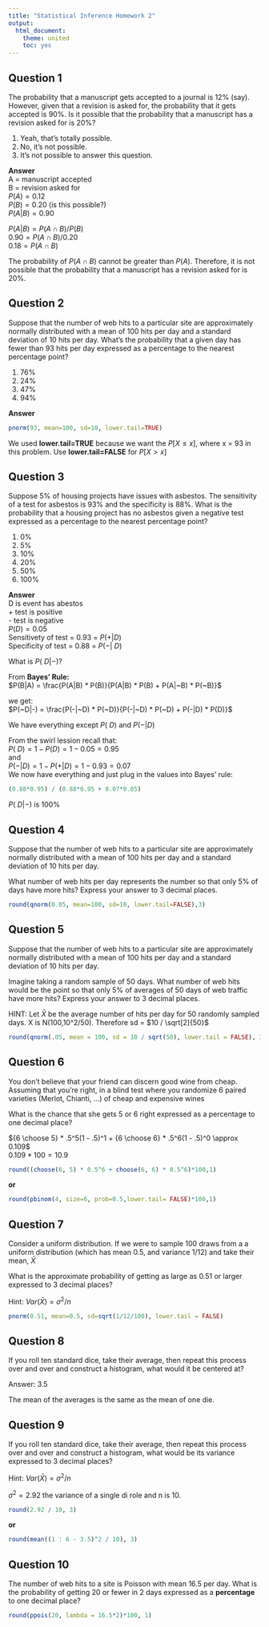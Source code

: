 ```yaml
---
title: "Statistical Inference Homework 2"
output:
  html_document:
    theme: united
    toc: yes
---
```


## Question 1  
The probability that a manuscript gets accepted to a journal is 12% (say). However, given that a revision is asked for, the probability that it gets accepted is 90%. Is it possible that the probability that a manuscript has a revision asked for is 20%?

1. Yeah, that's totally possible.
1. No, it's not possible.
1. It's not possible to answer this question.

**Answer**  
A = manuscript accepted  
B = revision asked for  
$P(A) = 0.12$  
$P(B) = 0.20$ (is this possible?)  
$P(A|B) = 0.90$  

$P(A|B) = P(A \cap B) / P(B)$  
$0.90 = P(A \cap B) / 0.20$  
$0.18 = P(A \cap B)$  

The probability of $P(A \cap B)$ cannot be greater than $P(A)$. Therefore, it is not possible that the probability that a manuscript has a revision asked for is 20%.


## Question 2  
Suppose that the number of web hits to a particular site are approximately normally distributed with a mean of 100 hits per day and a standard deviation of 10 hits per day. What's the probability that a given day has fewer than 93 hits per day expressed as a percentage to the nearest percentage point?

1. 76%
1. 24%
1. 47%
1. 94%

**Answer**  

```r
pnorm(93, mean=100, sd=10, lower.tail=TRUE)
```

We used **lower.tail=TRUE** because we want the $P[X \le x]$, where x = 93 in this problem. Use **lower.tail=FALSE** for $P[X \gt x]$


## Question 3  
Suppose 5% of housing projects have issues with asbestos. The sensitivity of a test for asbestos is 93% and the specificity is 88%. What is the probability that a housing project has no asbestos given a negative test expressed as a percentage to the nearest percentage point?

1. 0%
1. 5%
1. 10%
1. 20%
1. 50%
1. 100%

**Answer**  
D is event has abestos  
+ test is positive  
- test is negative  
$P(D) = 0.05$  
Sensitivety of test = 0.93 = $P(+|D)$  
Specificity of test = 0.88 = $P(-|~D)$  

What is $P(~D|-)$?

From **Bayes' Rule:**  
$P(B|A) = \frac{P(A|B) * P(B)}{P(A|B) * P(B) + P(A|~B) * P(~B)}$  

we get:  
$P(~D|-) = \frac{P(-|~D) * P(~D)}{P(-|~D) * P(~D) + P(-|D) * P(D)}$  

We have everything except $P(~D)$ and $P(-|D)$

From the swirl lession recall that:  
$P(~D) = 1 - P(D) = 1 - 0.05 = 0.95$  
and  
$P(-|D) = 1 - P(+|D) = 1 - 0.93 = 0.07$  
We now have everything and just plug in the values into Bayes' rule:  
```r
(0.88*0.95) / (0.88*0.95 + 0.07*0.05)
```

$P(~D|-)$ is 100%


## Question 4  
Suppose that the number of web hits to a particular site are approximately normally distributed with a mean of 100 hits per day and a standard deviation of 10 hits per day.  

What number of web hits per day represents the number so that only 5% of days have more hits? Express your answer to 3 decimal places.  

```r
round(qnorm(0.05, mean=100, sd=10, lower.tail=FALSE),3)
```


## Question 5  
Suppose that the number of web hits to a particular site are approximately normally distributed with a mean of 100 hits per day and a standard deviation of 10 hits per day.

Imagine taking a random sample of 50 days. What number of web hits would be the point so that only 5% of averages of 50 days of web traffic have more hits? Express your answer to 3 decimal places. 

HINT: Let $\bar{X}$ be the average number of hits per day for 50 randomly sampled days. X is N(100,10^2/50). Therefore sd = $10 / \sqrt[2]{50}$

```r
round(qnorm(.05, mean = 100, sd = 10 / sqrt(50), lower.tail = FALSE), 3)
```


## Question 6  
You don't believe that your friend can discern good wine from cheap. Assuming that you're right, in a blind test where you randomize 6 paired varieties (Merlot, Chianti, ...) of cheap and expensive wines

What is the chance that she gets 5 or 6 right expressed as a percentage to one decimal place?

${6 \choose 5} * .5^5(1 - .5)^1 + {6 \choose 6} * .5^6(1 - .5)^0 \approx 0.109$  
$0.109 * 100 = 10.9$

```r
round((choose(6, 5) * 0.5^6 + choose(6, 6) * 0.5^6)*100,1)
```

**or**

```r
round(pbinom(4, size=6, prob=0.5,lower.tail= FALSE)*100,1)
```

## Question 7  
Consider a uniform distribution. If we were to sample 100 draws from a a uniform distribution (which has mean 0.5, and variance 1/12) and take their mean, $\bar{X}$

What is the approximate probability of getting as large as 0.51 or larger expressed to 3 decimal places?

Hint: $Var(\bar{X}) = \sigma^2 / n$

```r
pnorm(0.51, mean=0.5, sd=sqrt(1/12/100), lower.tail = FALSE)
```

## Question 8  
If you roll ten standard dice, take their average, then repeat this process over and over and construct a histogram, what would it be centered at?

Answer: 3.5

The mean of the averages is the same as the mean of one die.

## Question 9  
If you roll ten standard dice, take their average, then repeat this process over and over and construct a histogram, what would be its variance expressed to 3 decimal places?

Hint: $Var(\bar{X}) = \sigma^2 / n$

$\sigma^2 = 2.92$ the variance of a single di role and n is 10.

```r
round(2.92 / 10, 3)
```
**or**
```r
round(mean((1 : 6 - 3.5)^2 / 10), 3)
```

## Question 10  
The number of web hits to a site is Poisson with mean 16.5 per day. What is the probability of getting 20 or fewer in 2 days expressed as a **percentage** to one decimal place?

```r
round(ppois(20, lambda = 16.5*2)*100, 1)
```
